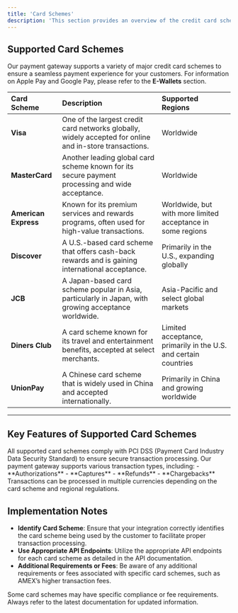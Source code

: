 ```yaml
---
title: 'Card Schemes'
description: 'This section provides an overview of the credit card schemes supported by our payment gateway. Understanding the various card schemes is essential for merchants as they integrate with our API and seek to accommodate diverse customer payment preferences.'
---
```



## **Supported Card Schemes**

Our payment gateway supports a variety of major credit card schemes to ensure a seamless payment experience for your customers. For information on Apple Pay and Google Pay, please refer to the **E-Wallets** section.

| Card Scheme      | Description                                                                                     | Supported Regions                         |
|:------------------|:-------------------------------------------------------------------------------------------------|:-------------------------------------------|
| **Visa**         | One of the largest credit card networks globally, widely accepted for online and in-store transactions. | Worldwide                                 |
| **MasterCard**   | Another leading global card scheme known for its secure payment processing and wide acceptance. | Worldwide                                 |
| **American Express** | Known for its premium services and rewards programs, often used for high-value transactions. | Worldwide, but with more limited acceptance in some regions |
| **Discover**     | A U.S.-based card scheme that offers cash-back rewards and is gaining international acceptance. | Primarily in the U.S., expanding globally |
| **JCB**          | A Japan-based card scheme popular in Asia, particularly in Japan, with growing acceptance worldwide. | Asia-Pacific and select global markets    |
| **Diners Club**  | A card scheme known for its travel and entertainment benefits, accepted at select merchants.    | Limited acceptance, primarily in the U.S. and certain countries |
| **UnionPay**     | A Chinese card scheme that is widely used in China and accepted internationally.                 | Primarily in China and growing worldwide  |

---

## **Key Features of Supported Card Schemes**

<CardGroup>
  <Card title="Security" icon="shield-check">
    All supported card schemes comply with PCI DSS (Payment Card Industry Data Security Standard) to ensure secure transaction processing.
  </Card>

  <Card title="Transaction Types" icon="right-left">
    Our payment gateway supports various transaction types, including:
    - **Authorizations**
    - **Captures**
    - **Refunds**
    - **Chargebacks**
  </Card>

  <Card title="Currency Support" icon="dollar-sign">
    Transactions can be processed in multiple currencies depending on the card scheme and regional regulations.
  </Card>
</CardGroup>


## **Implementation Notes**

- **Identify Card Scheme**: Ensure that your integration correctly identifies the card scheme being used by the customer to facilitate proper transaction processing.
- **Use Appropriate API Endpoints**: Utilize the appropriate API endpoints for each card scheme as detailed in the API documentation.
- **Additional Requirements or Fees**: Be aware of any additional requirements or fees associated with specific card schemes, such as AMEX’s higher transaction fees.

<Note>
  Some card schemes may have specific compliance or fee requirements. Always refer to the latest documentation for updated information.
</Note>